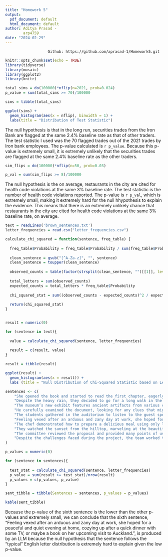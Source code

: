 ```yaml
---
title: "Homework 5"
output:
  pdf_document: default
  html_document: default
author: Aditya Prasad - 
        arp4759
date: "2024-02-29"
---
```


                       Github: https://github.com/aprasad-1/Homework5.git

```r
knitr::opts_chunk$set(echo = TRUE)
library(tidyverse)
library(mosaic)
library(ggplot2)
library(knitr)
```


```r

total_sims = do(100000)*nflip(n=2021, prob=0.024)
p_value = sum(total_sims >= 70)/100000

sims = tibble(total_sims)

ggplot(sims) + 
  geom_histogram(aes(x = nflip), binwidth = 1) + 
  labs(title = "Distribution of Test Statistic")
```
The null hypothesis is that in the long run, securities trades from the Iron Bank are flagged at the same 2.4% baseline rate as that of other traders. The test statistic I used was the 70 flagged trades out of the 2021 trades by Iron bank employees. The p-value calculated is `r p_value`. Because this p-value is extremely small, it is extremely unlikely that the securities trades are flagged at the same 2.4% baseline rate as the other traders.

```r

sim_flips = do(100000)*nflip(n=50, prob=0.03)

p_val = sum(sim_flips >= 8)/100000


```

The null hypothesis is the on average, restaurants in the city are cited for health code violations at the same 3% baseline rate. The test statistic is the number of health code violations reported. The p-value is `r p_val`, which is extremely small, making it extremely hard for the null hhypothesis to explain the evidence. This means that there is an extremely unlikely chance that restaurants in the city are cited for health code violations at the same 3% baseline rate, on average.
  

```r

text = readLines('brown_sentences.txt')
letter_frequencies = read.csv("letter_frequencies.csv")

calculate_chi_squared = function(sentence, freq_table) {
  
  freq_table$Probability = freq_table$Probability / sum(freq_table$Probability)
  
  clean_sentence = gsub("[^A-Za-z]", "", sentence)
  clean_sentence = toupper(clean_sentence)
  
  observed_counts = table(factor(strsplit(clean_sentence, "")[[1]], levels = freq_table$Letter))
  
  total_letters = sum(observed_counts)
  expected_counts = total_letters * freq_table$Probability
  
  chi_squared_stat = sum((observed_counts - expected_counts)^2 / expected_counts)
  
  return(chi_squared_stat)
}


result = numeric(0)

for (sentence in text){
  
  value = calculate_chi_squared(sentence, letter_frequencies)
  
  result = c(result, value)
}

result = tibble(result)

ggplot(result) + 
  geom_histogram(aes(x = result)) + 
  labs (title = "Null Distribution of Chi-Squared Statistic based on Letter Frequency")


```


```r

sentences <- c(
    "She opened the book and started to read the first chapter, eagerly anticipating what might come next.",
    "Despite the heavy rain, they decided to go for a long walk in the park, crossing the main avenue by the fountain in the center.",
    "The museum’s new exhibit features ancient artifacts from various civilizations around the world.",
    "He carefully examined the document, looking for any clues that might help solve the mystery.",
    "The students gathered in the auditorium to listen to the guest speaker’s inspiring lecture.",
    "Feeling vexed after an arduous and zany day at work, she hoped for a peaceful and quiet evening at home, cozying up after a quick dinner with some TV, or maybe a book on her upcoming visit to Auckland.",
    "The chef demonstrated how to prepare a delicious meal using only locally sourced ingredients, focusing mainly on some excellent dinner recipes from Spain.",
    "They watched the sunset from the hilltop, marveling at the beautiful array of colors in the sky.",
    "The committee reviewed the proposal and provided many points of useful feedback to improve the project’s effectiveness.",
    "Despite the challenges faced during the project, the team worked tirelessly to ensure its successful completion, resulting in a product that exceeded everyone’s expectations."
)

p_values = numeric(0)

for (sentence in sentences){
  
  test_stat = calculate_chi_squared(sentence, letter_frequencies)
  p_value = sum(result >= test_stat)/nrow(result)
  p_values = c(p_values, p_value)
}

sent_tibble = tibble(Sentences = sentences, p_values = p_values)

kable(sent_tibble)
```

Because the p-value of the sixth sentence is the lower than the other p-values and extremely small, we can conclude that the sixth sentence, "Feeling vexed after an arduous and zany day at work, she hoped for a peaceful and quiet evening at home, cozying up after a quick dinner with some TV, or maybe a book on her upcoming visit to Auckland.", is produced by an LLM because the null hypothesis that the sentence follows the “typical” English letter distribution	is extremely hard to explain given the low p-value.